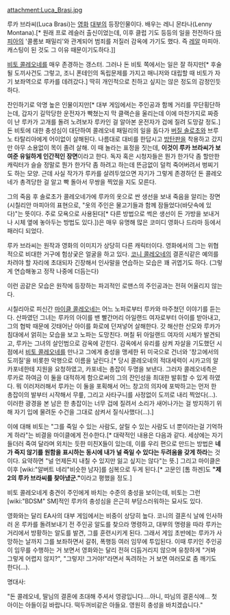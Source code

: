 attachment:Luca_Brasi.jpg

루카 브라씨(Luca Brasi)는 [[영화]] [[대부]]의 등장인물이다. 배우는 레니 몬타나(Lenny Montana).[* 원래 프로 레슬러 출신이었는데, 이후 클럽 기도 등등의 일을 전전하다 [[마피아]]의 '콜롬보 패밀리'와 관계되어 범죄를 저질러 감옥에 가기도 했다. 즉 [[레알]] 마피아. 캐스팅이 된 것도 그 이유 때문이기도하다.]]

[[비토 콜레오네]]를 매우 존경하는 갱스터.
그러나 돈 비토 쪽에서는 일은 잘 하지만[* 후술될 도끼사건도 그렇고, 조니 폰테인의 독립문제를 가지고 매니저와 대립할 때 비토가 자기 보좌역으로 루카를 데려갔다.] 딱히 개인적으로 친하고 싶지는 않은 정도의 감정인듯 하다.

잔인하기로 악명 높은 인물이지만[* 대부 게임에서는 주인공과 함께 거리를 무단횡단하는데, 갑자기 길막당한 운전자가 빡쳤는지 막 클랙슨을 울리는데 이에 마찬가지로 짜증이 난 루카가 고개를 돌려 노려보자 루카인 걸 알아본 운전자가 겁에 질려 도망갈 정도.] 돈 비토에 대한 충성심이 대단하여 콜레오네 패밀리의 일을 돕다가 [[버질 솔로초]]와 브루노 타탈리아에게 어이없이 살해된다. 나름대로 대비를 한답시고 [[방탄]]판을 착용하고 갔지만 아무 소용없이 목이 졸려 살해. 이 때 놀라는 표정을 짓는데, '''이것이 루카 브라씨가 보여준 유일하게 인간적인 장면'''이라고 한다. 독자 혹은 시청자들은 뭔가 한가닥 좀 할만한 캐릭터가 슬슬 정말로 뭔가 한가닥 좀 하려고 하는데 뜬금없이 덜컥 죽어버려서 벙찌기도 하는 모양. 근데 사실 작가가 루카를 살려두었으면 자기가 그렇게 존경하던 돈 콜레오네가 총격당한 걸 알고 빡 돌아서 무쌍을 찍었을 지도 모른다.

그의 죽음 후 솔로초가 콜레오네가에 루카의 옷으로 싼 생선을 보내 죽음을 알리는 장면(시칠리안 마피아의 표현으로, "옷의 주인은 물고기들과 함께 잠들었다(바닷속에 있다)"는 뜻이다. 주로 모욕으로 사용된다[* 다른 방법으로 썩은 생선이 든 가방을 보내거나 시체 옆에 놓아두는 방법도 있다.])은 매우 유명해 많은 코미디 영화나 드라마 등에서 패러디 되었다.

루카 브라씨는 원작과 영화의 이미지가 상당히 다른 캐릭터이다.
영화에서의 그는 위협적으로 비대한 거구에 험상궂은 얼굴을 하고 있다. [[코니 콜레오네]]의 결혼식같은 예의를 차려야 할 자리에 초대되자 긴장해서 인사말을 연습하는 모습은 꽤 귀엽기도 하다. (그렇게 연습해놓고 정작 나중에 더듬는다)

이런 곰같은 모습은 원작에 등장하는 파괴적인 로맨스의 주인공과는 전혀 어울리지 않는다.

시칠리아로 피신간 [[마이클 콜레오네]]는 어느 노파로부터 루카와 마주쳤던 이야기를 듣는다. 
산파였던 그녀는 루카의 아이를 밴 빨간머리 아일랜드 여자로부터 아이를 받아내고, 그의 협박 때문에 갓태어난 아이를 화로에 던져넣어 살해한다. 갓 해산한 산모와 루카가 침대에서 얽히는 모습을 보고 노파는 도망친다. 며칠 뒤 아일랜드 여자의 시체가 발견되고, 루카는 그녀의 살인범으로 감옥에 갇힌다. 감옥에서 유리를 삼켜 자살을 기도했던 시점에서 [[비토 콜레오네]]를 만나고 그에게 충성을 맹세한 뒤 미국으로 건너와 '창고에서의 도끼질'을 비롯한 악행으로 이름을 날린다.[* 당시 콜레오네의 적대세력이 시카고의 알 카포네한테 지원을 요청하였고, 카포네는 총잡이 두명을 보낸다. 그러자 콜레오네측은 루카로 하여금 이 둘을 대적하게 함으로써의 그의 잔인성을 최대한 발휘할 수 있게 하였다. 뭐 이러저러해서 루카는 이 둘을 포획해서 어느 창고의 의자에 포박하고는 먼저 한 총잡이의 발부터 시작해서 무릎, 그리고 사타구니를 사정없이 도끼로 내리 찍었다(...). 이러한 광경을 본 남은 한 총잡이는 너무 겁에 질려서 소리가 새어나가는 걸 방지하기 위해 자기 입에 물려둔 수건을 그대로 삼켜서 질식사했다(...).]

이에 대해 비토는 "그를 죽일 수 있는 사람도, 살릴 수 있는 사람도 너 뿐이라는걸 기억하게 하라"는 비결을 마이클에게 전수한다.[* 대략적인 내용은 다음과 같다. 세상에는 자기들더러 죽여 달라며 외치는 듯한 미친X들이 있는데, 이를 우리 편으로 만드는 방법은 '''네가 죽지 않기를 원함을 표시하는 동시에 내가 널 죽일 수 있다는 두려움을 갖게 하라'''는 것이다. 요약하면 "널 언제든지 내칠 수 있지만 잃고 싶지는 않다"는 뜻.] 그리고 마이클은 이후 [wiki:"알버트 네리"비슷한 남자]를 심복으로 두게 된다.[* 고문인 [톰 하겐]도 '''"제 2의 루카 브라씨를 찾아냈군."'''이라고 평했을 정도.]

비토 콜레오네게 충견이 주인에게 바치는 수준의 충성을 보이는데, 비토는 그런 [wiki:"BDSM" SM]적인 루카의 충성심을 은근히 부담스러워하는 묘사도 있다.

영화와는 달리 EA사의 대부 게임에서는 비중이 상당히 높다. 코니의 결혼식 날에 인사하러 온 루카를 돌려보내기 전 주인공 알도를 찾으라 명령하고, 대부의 명령을 따라 루카는 거리에서 방황하는 알도를 발견, 그를 훈련시키게 된다. 그래서 게임 초반에는 루카가 사망하는 날까지 그를 보좌하면서 갈취, 폭행등 여러 임무에 투입된다. 이때 루키인 주인공이 임무를 수행하는 거 보면서 영화와는 달리 전혀 더듬거리지 않으며 유창하게 "거봐 그렇게 어렵지 않지?", "그렇지! 그거야!"라면서 독려하는 거 보면 여러모로 좀 깨기도 한다(...).  

명대사:

"돈 콜레오네, 딸님의 결혼에 초대해 주셔서 영광입니다....아니, 따님의 결혼식에... 첫 아이는 아들이길 바랍니다. 떡두꺼비같은 아들요. 영원히 충성을 바치겠습니다."

